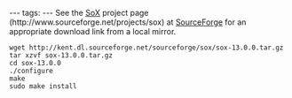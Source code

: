 ---
tags:
---
See the [[SoX]] project page (http://www.sourceforge.net/projects/sox) at [[SourceForge]] for an appropriate download link from a local mirror.

<pre>wget http://kent.dl.sourceforge.net/sourceforge/sox/sox-13.0.0.tar.gz
tar xzvf sox-13.0.0.tar.gz
cd sox-13.0.0
./configure
make
sudo make install</pre>
